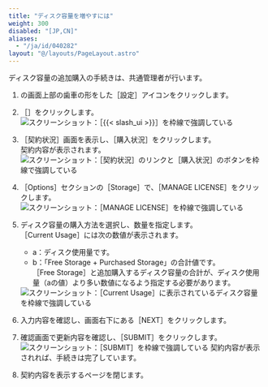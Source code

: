 ```yaml
---
title: "ディスク容量を増やすには"
weight: 300
disabled: "[JP,CN]"
aliases:
  - "/ja/id/040282"
layout: "@/layouts/PageLayout.astro"
---
```




ディスク容量の追加購入の手続きは、<Slash />共通管理者が行います。

1. <Kintone />の画面上部の歯車の形をした<Wovn>［設定］</Wovn>アイコンをクリックします。  

1. <Wovn>［<SlashUi />］</Wovn>をクリックします。  
   <Img src="/k/kintone/img-ja/disk_storage_increase_img01.png" alt="スクリーンショット：［{{&lt; slash_ui &gt;}}］を枠線で強調している" />

1. <Wovn>［契約状況］</Wovn>画面を表示し、<Wovn>［購入状況］</Wovn>をクリックします。  
  契約内容が表示されます。  
   <Img src="/k/kintone/img-ja/disk_storage_increase_img02.png" alt="スクリーンショット：［契約状況］のリンクと［購入状況］のボタンを枠線で強調している" />

1. <Wovn>［Options］</Wovn>セクションの<Wovn>［Storage］</Wovn>で、<Wovn>［MANAGE LICENSE］</Wovn>をクリックします。  
   <Img src="/k/kintone/img-ja/disk_storage_increase_img03.png" alt="スクリーンショット：［MANAGE LICENSE］を枠線で強調している" />

1. ディスク容量の購入方法を選択し、数量を指定します。  
  <Wovn>［Current Usage］</Wovn>には次の数値が表示されます。  
    * a：ディスク使用量です。  
    * b：「Free Storage \+ Purchased Storage」の合計値です。  
  <Wovn>［Free Storage］</Wovn>と追加購入するディスク容量の合計が、ディスク使用量（aの値）より多い数値になるよう指定する必要があります。  
   <Img src="/k/kintone/img-ja/disk_storage_increase_img04.png" alt="スクリーンショット：［Current Usage］に表示されているディスク容量を枠線で強調している" />

1. 入力内容を確認し、画面右下にある<Wovn>［NEXT］</Wovn>をクリックします。

1. 確認画面で更新内容を確認し、<Wovn>［SUBMIT］</Wovn>をクリックします。  
   <Img src="/k/kintone/img-ja/disk_storage_increase_img05.png" alt="スクリーンショット：［SUBMIT］を枠線で強調している" />
  契約内容が表示されれば、手続きは完了しています。

1. 契約内容を表示するページを閉じます。  
